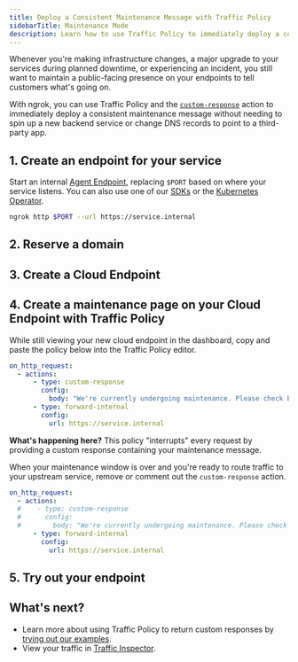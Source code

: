 ```yaml
---
title: Deploy a Consistent Maintenance Message with Traffic Policy
sidebarTitle: Maintenance Mode
description: Learn how to use Traffic Policy to immediately deploy a consistent maintenance message without needing to spin up a new backend service or change DNS records.
---
```





Whenever you're making infrastructure changes, a major upgrade to your services during planned downtime, or experiencing an incident, you still want to maintain a public-facing presence on your endpoints to tell customers what's going on.

With ngrok, you can use Traffic Policy and the [`custom-response`](https://ngrok.com/docs/traffic-policy/actions/custom-response/) action to immediately deploy a consistent maintenance message without needing to spin up a new backend service or change DNS records to point to a third-party app.

## 1. Create an endpoint for your service

Start an internal [Agent Endpoint](/universal-gateway/agent-endpoints/), replacing `$PORT` based on where your service listens.
You can also use one of our [SDKs](/agent-sdks) or the [Kubernetes Operator](/k8s).

```bash
ngrok http $PORT --url https://service.internal
```

## 2. Reserve a domain

<ReserveDomain />

## 3. Create a Cloud Endpoint

<CloudEndpoint />

## 4. Create a maintenance page on your Cloud Endpoint with Traffic Policy

While still viewing your new cloud endpoint in the dashboard, copy and paste the policy below into the Traffic Policy editor.

```yaml
on_http_request:
  - actions:
      - type: custom-response
        config:
          body: "We're currently undergoing maintenance. Please check back later!"
      - type: forward-internal
        config:
          url: https://service.internal
```

**What's happening here?** This policy "interrupts" every request by providing a custom response containing your maintenance message.

When your maintenance window is over and you're ready to route traffic to your upstream service, remove or comment out the `custom-response` action.

```yaml
on_http_request:
  - actions:
  #    - type: custom-response
  #      config:
  #        body: "We're currently undergoing maintenance. Please check back later!"
      - type: forward-internal
        config:
          url: https://service.internal
```

## 5. Try out your endpoint

<TryOut />

## What's next?

- Learn more about using Traffic Policy to return custom responses by [trying out our examples](/traffic-policy/actions/custom-response/#examples).
- View your traffic in [Traffic Inspector](https://dashboard.ngrok.com/traffic-inspector).

